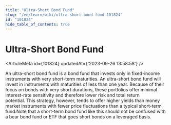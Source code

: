```yaml
---
title: "Ultra-Short Bond Fund"
slug: "/en/learn/wiki/ultra-short-bond-fund-101824"
id: "101824"
hide_table_of_contents: true
---
```



# Ultra-Short Bond Fund

<ArticleMeta id={101824} updatedAt={'2023-09-26 13:58:58'} />
<div className='border-solid border-b border-t-0 my-4 border-[var(--ifm-color-gray-300)]' />

An ultra-short bond fund is a bond fund that invests only in fixed-income instruments with very short-term maturities. An ultra-short bond fund will invest in instruments with maturities of less than one year. Because of their focus on bonds with very short durations, these portfolios offer minimal interest-rate sensitivity and therefore lower risk and total return potential. This strategy, however, tends to offer higher yields than money market instruments with fewer price fluctuations than a typical short-term fund.Note that a short-term bond fund like this should not be confused with a bear bond fund or ETF that goes short bonds on a leveraged basis.
